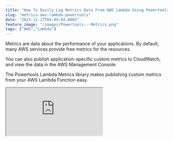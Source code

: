 ```yaml
---
title: "How To Easily Log Metrics Data From AWS Lambda Using Powertools Library"
slug: "metrics-aws-lambda-powertools"
date: "2023-11-27T04:09:04.000Z"
feature_image: "/images/Powertools---Metrics.png"
tags: ["AWS","Lambda"]
---
```


Metrics are data about the performance of your applications. By default, many AWS services provide free metrics for the resources.

You can also publish application-specific custom metrics to CloudWatch, and view the data in the AWS Management Console.

The Powertools Lambda Metrics library makes publishing custom metrics from your AWS Lambda Function easy.

<iframe src="https://www.youtube.com/embed/SQ3rY28Eqeo?feature=oembed" />

In this blog post, let's learn how to easily integrate with Amazon CloudWatch Metrics and start publishing custom metrics from your .NET AWS Lambda Function.

_This article is sponsored by AWS and is part of my_ [_AWS Series_](/blog/tag/aws/)_._

Amazon CloudWatch Concepts
--------------------------

If you are new to Amazon CloudWatch Metrics, there are a few concepts that you must know, to make it easier to use the service.

*   **Namespace** → Highest level container to group multiple metrics from multiple services for a given application.
*   **Dimensions** → Metrics metadata in key-value format which helps to slice and dice metrics visualization.
*   **Metric** → Name of the metric
*   **Unit** → A value representing the unit of measure, e.g. Count or Seconds.
*   **Resolution** → Value representing the storage resolution for the corresponding metric. Metrics can be either Standard or High resolution.

You can read more about these concepts in the [AWS documentation here.](https://docs.aws.amazon.com/AmazonCloudWatch/latest/monitoring/cloudwatch_concepts.html)

Setting Up AWS Powertools Lambda Metrics
----------------------------------------

[Powertools for AWS Lambda (.NET)](https://docs.powertools.aws.dev/lambda/dotnet/?ref=rahulpnath.com) is a suite of utilities for AWS Lambda functions to ease adopting best practices such as tracing, structured logging, custom metrics, and more.

To get started using the Powertools logging utility, you can install it as a NuGet package - `AWS.Lambda.Powertools.Metrics`.

You can use the `MetricsAttribute` together with the `Metrics` class to add metrics from your Lambda Function Handler. The `MetricsAttribute` ensures that the metrics data is properly flushed to CloudWatch.

The `MetricsAttribute` provides a few properties that affect the metrics data the Function writes.

*   **Namespace** → Logical container for all Metrics data. By default this is empty. Typically you would use your Product/application name, to group together all metrics from different services across the application/product.
*   **Service** → Sets up a service metric dimension to further group data within the namespace.
*   **CaptureColdStart** → Captures cold start metrics for Lambda function. False by default
*   **RaiseOnEmptyMetrics** → Raised error when no metrics are raised. False by default.

```csharp
[Metrics(Namespace = "WeatherWiz", Service = "WeatherService")]
public async Task<List<WeatherForecast>> GetWeather(
```
        string cityName, ILambdaContext context)
    {
        Metrics.AddMetric("GetWeather", 1, MetricUnit.Count);
    }

The above code uses the `Metrics` attribute to specify the Namespace and Service names and writes a metric with the unit Count.

You can find the different `MetricUnits` CloudWatch supports [here](https://docs.aws.amazon.com/AmazonCloudWatch/latest/monitoring/cloudwatch_concepts.html#Unit).

### Adding High-Resolution Metric

By default, the Metrics added have a one-minute granularity and are categorized as Standard resolution.

However, you can specify High resolution, with a data granularity of one second. High-resolution metrics give more insight into your application metrics.

    Metrics.AddMetric(
      "RetrievedWeather", 1, MetricUnit.Count, MetricResolution.High);

When calling the `AddMetric` function all you need to do is specify an extra attribute to indicate `MetricResolution.High`

### Adding Dimensions

A dimension is a name/value pair that is part of a Metric. They help to filter and aggregate metrics in CloudWatch. Learn more about Dimensions [here](https://docs.aws.amazon.com/AmazonCloudWatch/latest/monitoring/cloudwatch_concepts.html#Dimension).

You can use the `SetDefaultDimensions` method on the Metrics class to set default dimensions across all Lambda invocations.

The metrics class also provides the `AddDimension` method that you can use to add dimensions individually and conditionally if required, as shown below.

     private Dictionary<string, string> _defaultDimensions = new()
      {
        {"Environment", "Prod"},
      };
    
    public async Task<List<WeatherForecast>> GetWeather(
            string cityName, ILambdaContext context)
    {
      ...
      Metrics.SetDefaultDimensions(_defaultDimensions);
      Metrics.AddDimension("City", cityName);
    
```csharp
...
if (cityName == "Brisbane")
```
        Metrics.AddDimension("Conditional", cityName);
    }

### Adding Metadata

Metrics supports adding custom data to the Metrics payload. This is particularly useful when you want to search contextual information along with the metrics data logged.

The metadata is not available for Metrics visualization and is mainly intended for querying and seeing data in the logs.

    Metrics.AddMetadata("CityId", "46f54812-bcaa-4aff-86ae-2feeae9640de");

The above code adds a custom metadata property `CityId` to the CloudWatch metric.

Sample Metric
-------------

You can see the raw metric data sent to AWS CloudWatch from the logs. Below is a sample metric payload.

    {
      "_aws": {
        "Timestamp": 1700808624237,
        "CloudWatchMetrics": [
          {
            "Namespace": "WeatherWiz",
            "Metrics": [
              {
                "Name": "GetWeather",
                "Unit": "Count"
              },
              {
                "Name": "RetrievedWeather",
                "Unit": "Count",
                "StorageResolution": 1
              },
              {
                "Name": "Brisbane Specific",
                "Unit": "Count"
              }
            ],
            "Dimensions": [
              [
                "Service"
              ],
              [
                "Environment"
              ],
              [
                "City"
              ],
              [
                "Conditional"
              ]
            ]
          }
        ]
      },
      "Service": "WeatherService",
      "Environment": "Prod",
      "City": "Brisbane",
      "Conditional": "Brisbane",
      "GetWeather": 1,
      "RetrievedWeather": 1,
      "Brisbane Specific": 1,
      "CityId": "46f54812-bcaa-4aff-86ae-2feeae9640de"
    }